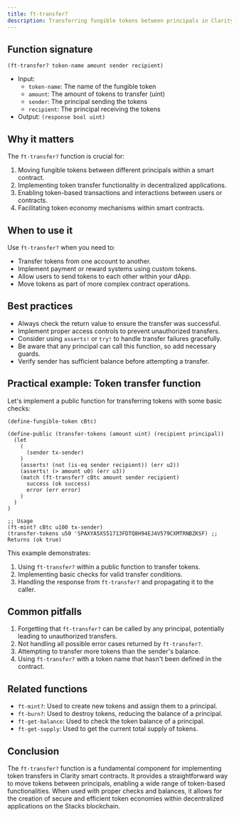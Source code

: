 ```yaml
---
title: ft-transfer?
description: Transferring fungible tokens between principals in Clarity smart contracts.
---
```


## Function signature

```clarity
(ft-transfer? token-name amount sender recipient)
```

- Input: 
  - `token-name`: The name of the fungible token
  - `amount`: The amount of tokens to transfer (uint)
  - `sender`: The principal sending the tokens
  - `recipient`: The principal receiving the tokens
- Output: `(response bool uint)`

## Why it matters

The `ft-transfer?` function is crucial for:

1. Moving fungible tokens between different principals within a smart contract.
2. Implementing token transfer functionality in decentralized applications.
3. Enabling token-based transactions and interactions between users or contracts.
4. Facilitating token economy mechanisms within smart contracts.

## When to use it

Use `ft-transfer?` when you need to:

- Transfer tokens from one account to another.
- Implement payment or reward systems using custom tokens.
- Allow users to send tokens to each other within your dApp.
- Move tokens as part of more complex contract operations.

## Best practices

- Always check the return value to ensure the transfer was successful.
- Implement proper access controls to prevent unauthorized transfers.
- Consider using `asserts!` or `try!` to handle transfer failures gracefully.
- Be aware that any principal can call this function, so add necessary guards.
- Verify sender has sufficient balance before attempting a transfer.

## Practical example: Token transfer function

Let's implement a public function for transferring tokens with some basic checks:

```clarity
(define-fungible-token cBtc)

(define-public (transfer-tokens (amount uint) (recipient principal))
  (let
    (
      (sender tx-sender)
    )
    (asserts! (not (is-eq sender recipient)) (err u2))
    (asserts! (> amount u0) (err u3))
    (match (ft-transfer? cBtc amount sender recipient)
      success (ok success)
      error (err error)
    )
  )
)

;; Usage
(ft-mint? cBtc u100 tx-sender)
(transfer-tokens u50 'SPAXYA5XS51713FDTQ8H94EJ4V579CXMTRNBZKSF) ;; Returns (ok true)
```

This example demonstrates:
1. Using `ft-transfer?` within a public function to transfer tokens.
2. Implementing basic checks for valid transfer conditions.
3. Handling the response from `ft-transfer?` and propagating it to the caller.

## Common pitfalls

1. Forgetting that `ft-transfer?` can be called by any principal, potentially leading to unauthorized transfers.
2. Not handling all possible error cases returned by `ft-transfer?`.
3. Attempting to transfer more tokens than the sender's balance.
4. Using `ft-transfer?` with a token name that hasn't been defined in the contract.

## Related functions

- `ft-mint?`: Used to create new tokens and assign them to a principal.
- `ft-burn?`: Used to destroy tokens, reducing the balance of a principal.
- `ft-get-balance`: Used to check the token balance of a principal.
- `ft-get-supply`: Used to get the current total supply of tokens.

## Conclusion

The `ft-transfer?` function is a fundamental component for implementing token transfers in Clarity smart contracts. It provides a straightforward way to move tokens between principals, enabling a wide range of token-based functionalities. When used with proper checks and balances, it allows for the creation of secure and efficient token economies within decentralized applications on the Stacks blockchain.
